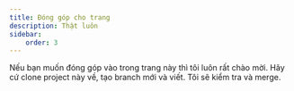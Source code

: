 ```yaml
---
title: Đóng góp cho trang
description: Thật luôn
sidebar:
    order: 3
---
```


Nếu bạn muốn đóng góp vào trong trang này thì tôi luôn rất chào mời. Hãy cứ clone project này về, tạo branch mới và viết. Tôi sẽ kiểm tra và merge.